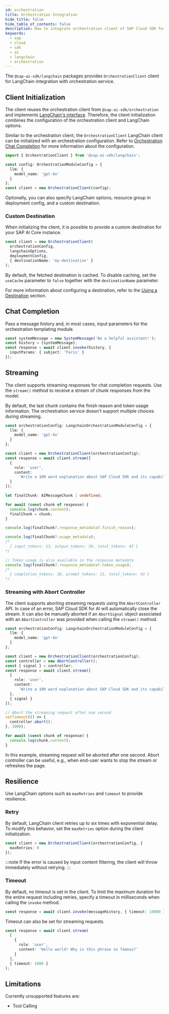 ```yaml
---
id: orchestration
title: Orchestration Integration
hide_title: false
hide_table_of_contents: false
description: How to integrate orchestration client of SAP Cloud SDK for AI into LangChain.
keywords:
  - sap
  - cloud
  - sdk
  - ai
  - langchain
  - orchestration
---
```


The `@sap-ai-sdk/langchain` packages provides `OrchestrationClient` client for LangChain integration with orchestration service.

## Client Initialization

The client reuses the orchestration client from `@sap-ai-sdk/orchestration` and implements [LangChain's interface](https://js.langchain.com/docs/introduction).
Therefore, the client initialization combines the configuration of the orchestration client and LangChain options.

Similar to the orchestration client, the `OrchestrationClient` LangChain client can be initialized with an orchestration configuration.
Refer to [Orchestration Chat Completion](../orchestration/chat-completion) for more information about the configuration.

```ts
import { OrchestrationClient } from '@sap-ai-sdk/langchain';

const config: OrchestrationModuleConfig = {
  llm: {
    model_name: 'gpt-4o'
  }
};
const client = new OrchestrationClient(config);
```

Optionally, you can also specify LangChain options, resource group in deployment config, and a custom destination.

### Custom Destination

When initializing the client, it is possible to provide a custom destination for your SAP AI Core instance.

```ts
const client = new OrchestrationClient(
  orchestrationConfig,
  langchainOptions,
  deploymentConfig,
  { destinationName: 'my-destination' }
);
```

By default, the fetched destination is cached.
To disable caching, set the `useCache` parameter to `false` together with the `destinationName` parameter.

For more information about configuring a destination, refer to the [Using a Destination](../connecting-to-ai-core#using-a-destination) section.

## Chat Completion

Pass a message history and, in most cases, input parameters for the orchestration templating module.

```ts
const systemMessage = new SystemMessage('Be a helpful assistant!');
const history = [systemMessage];
const response = await client.invoke(history, {
  inputParams: { subject: 'Paris' }
});
```

## Streaming

The client supports streaming responses for chat completion requests.
Use the `stream()` method to receive a stream of chunk responses from the model.

By default, the last chunk contains the finish reason and token usage information.
The orchestration service doesn't support multiple choices during streaming.

```ts
const orchestrationConfig: LangchainOrchestrationModuleConfig = {
  llm: {
    model_name: 'gpt-4o'
  }
};

const client = new OrchestrationClient(orchestrationConfig);
const response = await client.stream([
  {
    role: 'user',
    content:
      'Write a 100 word explanation about SAP Cloud SDK and its capabilities'
  }
]);

let finalChunk: AIMessageChunk | undefined;

for await (const chunk of response) {
  console.log(chunk.content);
  finalChunk = chunk;
}

console.log(finalChunk?.response_metadata?.finish_reason);

console.log(finalChunk?.usage_metadata);
/*
  { input_tokens: 13, output_tokens: 30, total_tokens: 43 }
*/

// Token usage is also available in the response metadata
console.log(finalChunk?.response_metadata?.token_usage);
/*
  { completion_tokens: 30, prompt_tokens: 13, total_tokens: 43 }
*/
```

### Streaming with Abort Controller

The client supports aborting streaming requests using the `AbortController` API.
In case of an error, SAP Cloud SDK for AI will automatically close the stream.
It can also be manually aborted if an `AbortSignal` object associated with an `AbortController` was provided when calling the `stream()` method.

```ts
const orchestrationConfig: LangchainOrchestrationModuleConfig = {
  llm: {
    model_name: 'gpt-4o'
  }
};

const client = new OrchestrationClient(orchestrationConfig);
const controller = new AbortController();
const { signal } = controller;
const response = await client.stream([
  {
    role: 'user',
    content:
      'Write a 100 word explanation about SAP Cloud SDK and its capabilities'
  },
  { signal }
]);

// Abort the streaming request after one second
setTimeout(() => {
  controller.abort();
}, 1000);

for await (const chunk of response) {
  console.log(chunk.content);
}
```

In this example, streaming request will be aborted after one second. Abort controller can be useful, e.g., when end-user wants to stop the stream or refreshes the page.

## Resilience

Use LangChain options such as `maxRetries` and `timeout` to provide resilience.

### Retry

By default, LangChain client retries up to six times with exponential delay.
To modify this behavior, set the `maxRetries` option during the client initialization.

```ts
const client = new OrchestrationClient(orchestrationConfig, {
  maxRetries: 0
});
```

:::note
If the error is caused by input content filtering, the client will throw immediately without retrying.
:::

### Timeout

By default, no timeout is set in the client.
To limit the maximum duration for the entire request including retries, specify a timeout in milliseconds when calling the `invoke` method.

```ts
const response = await client.invoke(messageHistory, { timeout: 10000 });
```

Timeout can also be set for streaming requests.

```ts
const response = await client.stream(
  [
    {
      role: 'user',
      content: 'Hello world! Why is this phrase so famous?'
    }
  ],
  { timeout: 1000 }
);
```

## Limitations

Currently unsupported features are:

- Tool Calling
